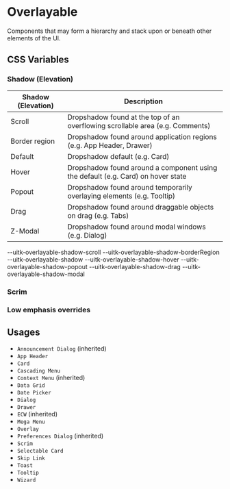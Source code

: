 
<Meta title="Documentation/Styles and Theming/Characteristics/Overlayable" />

# Overlayable

Components that may form a hierarchy and stack upon or beneath other elements of the UI.

## CSS Variables

### Shadow (Elevation)

| Shadow (Elevation) | Description                                                                      |
| ------------------ | -------------------------------------------------------------------------------- |
| Scroll             | Dropshadow found at the top of an overflowing scrollable area (e.g. Comments)    |
| Border region      | Dropshadow found around application regions (e.g. App Header, Drawer)            |
| Default            | Dropshadow default (e.g. Card)                                                   |
| Hover              | Dropshadow found around a component using the default (e.g. Card) on hover state |
| Popout             | Dropshadow found around temporarily overlaying elements (e.g. Tooltip)           |
| Drag               | Dropshadow found around draggable objects on drag (e.g. Tabs)                    |
| Z-Modal            | Dropshadow found around modal windows (e.g. Dialog)                              |

<Canvas>
  <Story name="Shadow">
    <DocGrid>
      <ShadowBlockCell shadowVar="--uitk-overlayable-shadow-scroll" />
      <BlankBlockCode>--uitk-overlayable-shadow-scroll</BlankBlockCode>
      <ShadowBlockCell shadowVar="--uitk-overlayable-shadow-borderRegion" />
      <BlankBlockCode>--uitk-overlayable-shadow-borderRegion</BlankBlockCode>
      <ShadowBlockCell shadowVar="--uitk-overlayable-shadow" />
      <BlankBlockCode>--uitk-overlayable-shadow</BlankBlockCode>
      <ShadowBlockCell shadowVar="--uitk-overlayable-shadow-hover" />
      <BlankBlockCode>--uitk-overlayable-shadow-hover</BlankBlockCode>
      <ShadowBlockCell shadowVar="--uitk-overlayable-shadow-popout" />
      <BlankBlockCode>--uitk-overlayable-shadow-popout</BlankBlockCode>
      <ShadowBlockCell shadowVar="--uitk-overlayable-shadow-drag" />
      <BlankBlockCode>--uitk-overlayable-shadow-drag</BlankBlockCode>
      <ShadowBlockCell shadowVar="--uitk-overlayable-shadow-modal" />
      <BlankBlockCode>--uitk-overlayable-shadow-modal</BlankBlockCode>
    </DocGrid>
  </Story>
</Canvas>

### Scrim

<Canvas>
  <Story name="Scrim">
    <DocGrid>
      <ColorBlock colorVar="--uitk-overlayable-background-medium" />
    </DocGrid>
  </Story>
</Canvas>

### Low emphasis overrides

<Canvas>
  <Story name="Low emphasis">
    <DocGrid>
      <ColorBlock
        className="uitkEmphasisLow"
        colorVar="--uitk-overlayable-background-low"
      />
    </DocGrid>
  </Story>
</Canvas>

## Usages

- `Announcement Dialog` (inherited)
- `App Header`
- `Card`
- `Cascading Menu`
- `Context Menu` (inherited)
- `Data Grid`
- `Date Picker`
- `Dialog`
- `Drawer`
- `ECW` (inherited)
- `Mega Menu`
- `Overlay`
- `Preferences Dialog` (inherited)
- `Scrim`
- `Selectable Card`
- `Skip Link`
- `Toast`
- `Tooltip`
- `Wizard`
